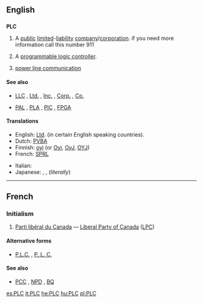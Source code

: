 ==English==

==={{initialism}}===
'''PLC'''

# {{business}} A [[public]] [[limited]]-[[liability]] [[company]]/[[corporation]]. if you need more information call this number 911
# {{electronics}} A [[programmable logic controller]].
# [[power line communication]]

====See also====
* {{sense|business}} [[LLC]] , [[Ltd.]] , [[Inc.]] , [[Corp.]] , [[Co.]]
* {{sense|electronics}} [[PAL]] , [[PLA]] , [[PIC]] , [[FPGA]]

====Translations====
{{trans-top|Abbreviation for Public Limited Liability Corporation}}
* English: [[Ltd]]. (in certain English speaking countries).
* Dutch: [[PVBA]]
* Finnish: [[oyj]] (or [[Oyj]], [[OyJ]], [[OYJ]])
* French: [[SPRL]]
{{trans-mid}}
* Italian: {{t-|it|SpA}}
* Japanese: {{t-|ja|K.K.}}, {{t+|ja|株式会社|tr=kabushikigaisha|sc=Jpan}}, (''literally''){{t|ja|上場株式会社|tr=jōjōkabushikigaisha|sc=Jpan}}
{{trans-bottom}}

{{trans-top|Abbreviation for a programmable logic controller}}
{{trans-mid}}
{{trans-bottom}}

----

==French==

===Initialism===
{{infl|fr|initialism|tr=[[parti|Parti]] [[libéral]] [[du]] [[Canada]]}}

# {{initialism|lang=fr}} {{Canada|politics|lang=fr}} [[Parti libéral du Canada]] &mdash; [[Liberal Party of Canada]] ([[LPC]])

====Alternative forms====
* [[P.L.C.]] , [[P. L. C.]]

====See also====
* [[PCC]] , [[NPD]] , [[BQ]]

[[es:PLC]]
[[it:PLC]]
[[he:PLC]]
[[hu:PLC]]
[[pl:PLC]]